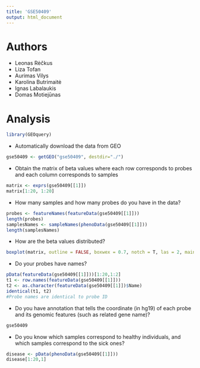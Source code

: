 ```yaml
---
title: 'GSE50409'
output: html_document
---
```

# Authors

- Leonas Rėčkus
- Liza Tofan
- Aurimas Vilys
- Karolina Butrimaitė
- Ignas Labalaukis
- Domas Motiejūnas

# Analysis
```r
library(GEOquery)
```
- Automatically download the data from GEO
```r
gse50409 <- getGEO("gse50409", destdir="./")
```
- Obtain the matrix of beta values where each row corresponds to probes and each column corresponds to samples
```r
matrix <- exprs(gse50409[[1]])
matrix[1:20, 1:20]
```
- How many samples and how many probes do you have in the data?
```r
probes <- featureNames(featureData(gse50409[[1]]))
length(probes)
samplesNames <- sampleNames(phenoData(gse50409[[1]]))
length(samplesNames)
```
- How are the beta values distributed?
```r
boxplot(matrix, outline = FALSE, boxwex = 0.7, notch = T, las = 2, main = "GSE50409")
```
- Do your probes have names?
```r
pData(featureData(gse50409[[1]]))[1:20,1:2]
t1 <- row.names(featureData(gse50409[[1]]))
t2 <- as.character(featureData(gse50409[[1]])$Name)
identical(t1, t2)
#Probe names are identical to probe ID
```
- Do you have annotation that tells the coordinate (in hg19) of each probe and its genomic features (such as related gene name)?
```r
gse50409
```
- Do you know which samples correspond to healthy individuals, and which samples correspond to the sick ones?
```r
disease <- pData(phenoData(gse50409[[1]]))
disease[1:20,1]
```